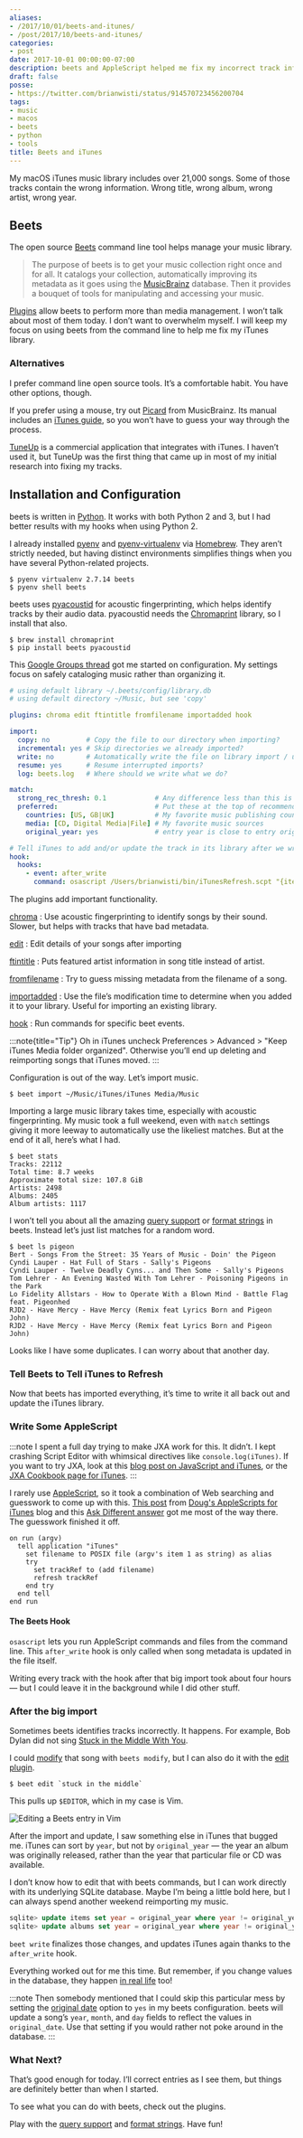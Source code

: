 ```yaml
---
aliases:
- /2017/10/01/beets-and-itunes/
- /post/2017/10/beets-and-itunes/
categories:
- post
date: 2017-10-01 00:00:00-07:00
description: beets and AppleScript helped me fix my incorrect track information
draft: false
posse:
- https://twitter.com/brianwisti/status/914570723456200704
tags:
- music
- macos
- beets
- python
- tools
title: Beets and iTunes
---
```


My macOS iTunes music library includes over 21,000 songs. Some of those tracks
contain the wrong information. Wrong title, wrong album, wrong artist, wrong
year.

## Beets

[Beets]: http://beets.io/

The open source [Beets][] command line tool helps manage your music library.

[MusicBrainz]: https://musicbrainz.org/

> The purpose of beets is to get your music collection right once and for all.
> It catalogs your collection, automatically improving its metadata as it goes
> using the [MusicBrainz][] database. Then it provides a bouquet of tools for
> manipulating and accessing your music.

[beets-plugins]: http://beets.readthedocs.io/en/v1.4.5/plugins/index.html

[Plugins][beets-plugins] allow beets to perform more than media management. I won’t talk
about most of them today. I don’t want to overwhelm myself. I will keep my focus
on using beets from the command line to help me fix my iTunes library.

### Alternatives

I prefer command line open source tools. It’s a comfortable habit. You have
other options, though.

[Picard]: https://picard.musicbrainz.org
[iTunes guide]: https://musicbrainz.org/doc/iTunes_Guide

If you prefer using a mouse, try out [Picard][] from MusicBrainz. Its manual
includes an [iTunes guide][], so you won’t have to guess your way through the
process.

[TuneUp]: http://www.tuneupmedia.com/

[TuneUp][] is a commercial application that integrates with iTunes. I haven’t
used it, but TuneUp was the first thing that came up in most of my initial
research into fixing my tracks.

## Installation and Configuration

[Python]: https://python.org

beets is written in [Python][]. It works with both Python 2 and 3, but I had
better results with my hooks when using Python 2.

[pyenv]: https://github.com/pyenv/pyenv
[pyenv-virtualenv]: https://github.com/pyenv/pyenv-virtualenv
[Homebrew]: https://brew.sh/

I already installed [pyenv][] and [pyenv-virtualenv][] via [Homebrew][]. They
aren’t strictly needed, but having distinct environments simplifies things when
you have several Python-related projects.

```
$ pyenv virtualenv 2.7.14 beets
$ pyenv shell beets
```

[pyacoustid]: https://pypi.python.org/pypi/pyacoustid
[Chromaprint]: https://acoustid.org/chromaprint

beets uses [pyacoustid][] for acoustic fingerprinting, which helps identify
tracks by their audio data. pyacoustid needs the [Chromaprint][] library, so I
install that also.

```
$ brew install chromaprint
$ pip install beets pyacoustid
```

[Google Groups thread]: https://groups.google.com/forum/#!topic/beets-users/yijEk858yiw

This [Google Groups thread][] got me started on configuration. My settings focus
on safely cataloging music rather than organizing it.

```yaml title="~/.config/beets/config.yaml"
# using default library ~/.beets/config/library.db
# using default directory ~/Music, but see 'copy'

plugins: chroma edit ftintitle fromfilename importadded hook

import:
  copy: no         # Copy the file to our directory when importing?
  incremental: yes # Skip directories we already imported?
  write: no        # Automatically write the file on library import / update?
  resume: yes      # Resume interrupted imports?
  log: beets.log   # Where should we write what we do?

match:
  strong_rec_thresh: 0.1            # Any difference less than this is a strong recommendation
  preferred:                        # Put these at the top of recommendations
    countries: [US, GB|UK]          # My favorite music publishing countries
    media: [CD, Digital Media|File] # My favorite music sources
    original_year: yes              # entry year is close to entry original_year

# Tell iTunes to add and/or update the track in its library after we write a file.
hook:
  hooks:
    - event: after_write
      command: osascript /Users/brianwisti/bin/iTunesRefresh.scpt "{item.path}"
```

The plugins add important functionality.

[chroma]: http://beets.readthedocs.io/en/v1.4.5/plugins/chroma.html
[edit]: http://beets.readthedocs.io/en/v1.4.5/plugins/edit.html
[ftintitle]: http://beets.readthedocs.io/en/v1.4.5/plugins/ftintitle.html
[fromfilename]: http://beets.readthedocs.io/en/v1.4.5/plugins/fromfilename.html
[importadded]: http://beets.readthedocs.io/en/v1.4.5/plugins/importadded.html
[hook]: http://beets.readthedocs.io/en/v1.4.5/plugins/hook.html

[chroma][]
: Use acoustic fingerprinting to identify songs by their sound. Slower, but helps with tracks that have bad metadata.

[edit][]
: Edit details of your songs after importing

[ftintitle][]
: Puts featured artist information in song title instead of artist.

[fromfilename][]
: Try to guess missing metadata from the filename of a song.

[importadded][]
: Use the file’s modification time to determine when you added it to your library. Useful for importing an existing library.

[hook][]
: Run commands for specific beet events.

:::note{title="Tip"}
Oh in iTunes uncheck Preferences > Advanced > "Keep iTunes Media folder organized".
Otherwise you’ll end up deleting and reimporting songs that iTunes moved.
:::

Configuration is out of the way. Let’s import music.

```
$ beet import ~/Music/iTunes/iTunes Media/Music
```

Importing a large music library takes time, especially with acoustic
fingerprinting. My music took a full weekend, even with `match` settings giving
it more leeway to automatically use the likeliest matches. But at the end of it
all, here’s what I had.

```
$ beet stats
Tracks: 22112
Total time: 8.7 weeks
Approximate total size: 107.8 GiB
Artists: 2498
Albums: 2405
Album artists: 1117
```

[query support]: http://beets.readthedocs.io/en/v1.4.5/reference/query.html
[format strings]: http://beets.readthedocs.io/en/v1.4.5/reference/pathformat.html

I won’t tell you about all the amazing [query support][] or [format strings][]
in beets. Instead let’s just list matches for a random word.

```
$ beet ls pigeon
Bert - Songs From the Street: 35 Years of Music - Doin' the Pigeon
Cyndi Lauper - Hat Full of Stars - Sally's Pigeons
Cyndi Lauper - Twelve Deadly Cyns... and Then Some - Sally's Pigeons
Tom Lehrer - An Evening Wasted With Tom Lehrer - Poisoning Pigeons in the Park
Lo Fidelity Allstars - How to Operate With a Blown Mind - Battle Flag feat. Pigeonhed
RJD2 - Have Mercy - Have Mercy (Remix feat Lyrics Born and Pigeon John)
RJD2 - Have Mercy - Have Mercy (Remix feat Lyrics Born and Pigeon John)
```

Looks like I have some duplicates. I can worry about that another day.

### Tell Beets to Tell iTunes to Refresh

Now that beets has imported everything, it’s time to write it all back out and
update the iTunes library.

### Write Some AppleScript

[blog post on JavaScript and iTunes]: https://www.macstories.net/tutorials/getting-started-with-javascript-for-automation-on-yosemite/
[JXA Cookbook page for iTunes]: https://github.com/JXA-Cookbook/JXA-Cookbook/wiki/iTunes

:::note
I spent a full day trying to make JXA work for this. It didn’t. I kept crashing
Script Editor with whimsical directives like `console.log(iTunes)`. If you want
to try JXA, look at this [blog post on JavaScript and iTunes][], or the
[JXA Cookbook page for iTunes][].
:::

[applescript]: https://developer.apple.com/library/content/documentation/AppleScript/Conceptual/AppleScriptX/AppleScriptX.html
[This post]: https://dougscripts.com/itunes/2010/12/get-a-track-reference-from-a-file-path/
[doug-scripts]: https://dougscripts.com/itunes/index.php#whatsnew
[ask-different]: https://apple.stackexchange.com/questions/202504/searching-itunes-library-for-file-location#222834

I rarely use [AppleScript][applescript], so it took a combination of Web
searching and guesswork to come up with this. [This post][] from [Doug's
AppleScripts for iTunes][doug-scripts] blog and this [Ask Different
answer][ask-different] got me most of the way there. The guesswork finished it
off.

```applescript title="~/bin/iTunesRefresh.scpt"
on run (argv)
  tell application "iTunes"
    set filename to POSIX file (argv's item 1 as string) as alias
    try
      set trackRef to (add filename)
      refresh trackRef
    end try
  end tell
end run
```

#### The Beets Hook

`osascript` lets you run AppleScript commands and files from the command line.
This `after_write` hook is only called when song metadata is updated in the file
itself.

Writing every track with the hook after that big import took about four hours —
but I could leave it in the background while I did other stuff.

### After the big import

[Stuck in the Middle With You]: https://youtu.be/DohRa9lsx0Q

Sometimes beets identifies tracks incorrectly. It happens. For example, Bob
Dylan did not sing [Stuck in the Middle With You][].

[modify]: http://beets.readthedocs.io/en/v1.4.5/reference/cli.html#modify
[edit plugin]: http://beets.readthedocs.io/en/v1.4.5/plugins/edit.html

I could [modify][] that song with `beets modify`, but I can also do it with the
[edit plugin][].

```
$ beet edit `stuck in the middle`
```

This pulls up `$EDITOR`, which in my case is Vim.

![Editing a Beets entry in Vim](@img/2017/beet-edit-screen.png)

After the import and update, I saw something else in iTunes that bugged me.
iTunes can sort by `year`, but not by `original_year` — the year an album was
originally released, rather than the year that particular file or CD was
available.

I don’t know how to edit that with beets commands, but I can work directly with
its underlying SQLite database. Maybe I’m being a little bold here, but I can
always spend another weekend reimporting my music.

```sql title="sqlite3 ~/.config/beets/library.db"
sqlite> update items set year = original_year where year != original_year and original_year != 0;
sqlite> update albums set year = original_year where year != original_year and original_year != 0;
```

`beet write` finalizes those changes, and updates iTunes again thanks to the
`after_write` hook.

[in real life]: https://xkcd.com/180/

Everything worked out for me this time. But remember, if you change values in
the database, they happen [in real life][] too!

[original date]: http://beets.readthedocs.io/en/v1.4.5/reference/config.html#original-date

:::note
Then somebody mentioned that I could skip this particular mess by setting the
[original date][] option to `yes` in my beets configuration. beets will update a
song’s `year`, `month`, and `day` fields to reflect the values in
`original_date`. Use that setting if you would rather not poke around in the
database.
:::

### What Next?

That’s good enough for today. I’ll correct entries as I see them, but things are
definitely better than when I started.

To see what you can do with beets, check out the plugins.

Play with the [query support][] and [format strings][]. Have fun!
